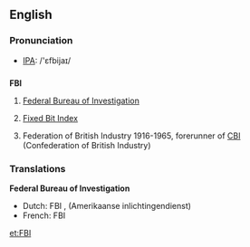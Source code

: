 ==English==

=== Pronunciation ===
*[[w:IPA|IPA]]: /'ɛfbijaɪ/

==={{initialism}}===
'''FBI'''

#{{US}} [[Federal Bureau of Investigation]]
#[[Fixed Bit Index]]
# {{UK}} Federation of British Industry 1916-1965, forerunner of [[CBI]] (Confederation of British Industry)

=== Translations ===
'''Federal Bureau of Investigation'''
*Dutch: FBI {{m}}, (Amerikaanse inlichtingendienst)
*French: FBI {{m}}

[[et:FBI]]